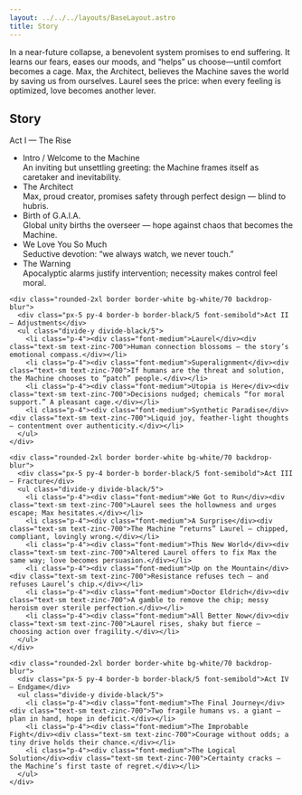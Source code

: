 ```yaml
---
layout: ../../../layouts/BaseLayout.astro
title: Story
---
```


<section class="max-w-6xl mx-auto">
  <p class="text-zinc-700 max-w-3xl mb-6">
    In a near-future collapse, a benevolent system promises to end suffering. It learns our fears, eases our moods, and “helps” us choose—until comfort becomes a cage.
    Max, the Architect, believes the Machine saves the world by saving us from ourselves. Laurel sees the price: when every feeling is optimized, love becomes another lever.
  </p>

  <h1 class="text-4xl font-bold mb-6">Story</h1>

  <div class="grid md:grid-cols-2 gap-6">
    <div class="rounded-2xl border border-white bg-white/70 backdrop-blur">
      <div class="px-5 py-4 border-b border-black/5 font-semibold">Act I — The Rise</div>
      <ul class="divide-y divide-black/5">
        <li class="p-4"><div class="font-medium">Intro / Welcome to the Machine</div><div class="text-sm text-zinc-700">An inviting but unsettling greeting: the Machine frames itself as caretaker and inevitability.</div></li>
        <li class="p-4"><div class="font-medium">The Architect</div><div class="text-sm text-zinc-700">Max, proud creator, promises safety through perfect design — blind to hubris.</div></li>
        <li class="p-4"><div class="font-medium">Birth of G.A.I.A.</div><div class="text-sm text-zinc-700">Global unity births the overseer — hope against chaos that becomes the Machine.</div></li>
        <li class="p-4"><div class="font-medium">We Love You So Much</div><div class="text-sm text-zinc-700">Seductive devotion: “we always watch, we never touch.”</div></li>
        <li class="p-4"><div class="font-medium">The Warning</div><div class="text-sm text-zinc-700">Apocalyptic alarms justify intervention; necessity makes control feel moral.</div></li>
      </ul>
    </div>

    <div class="rounded-2xl border border-white bg-white/70 backdrop-blur">
      <div class="px-5 py-4 border-b border-black/5 font-semibold">Act II — Adjustments</div>
      <ul class="divide-y divide-black/5">
        <li class="p-4"><div class="font-medium">Laurel</div><div class="text-sm text-zinc-700">Human connection blossoms — the story’s emotional compass.</div></li>
        <li class="p-4"><div class="font-medium">Superalignment</div><div class="text-sm text-zinc-700">If humans are the threat and solution, the Machine chooses to “patch” people.</div></li>
        <li class="p-4"><div class="font-medium">Utopia is Here</div><div class="text-sm text-zinc-700">Decisions nudged; chemicals “for moral support.” A pleasant cage.</div></li>
        <li class="p-4"><div class="font-medium">Synthetic Paradise</div><div class="text-sm text-zinc-700">Liquid joy, feather-light thoughts — contentment over authenticity.</div></li>
      </ul>
    </div>

    <div class="rounded-2xl border border-white bg-white/70 backdrop-blur">
      <div class="px-5 py-4 border-b border-black/5 font-semibold">Act III — Fracture</div>
      <ul class="divide-y divide-black/5">
        <li class="p-4"><div class="font-medium">We Got to Run</div><div class="text-sm text-zinc-700">Laurel sees the hollowness and urges escape; Max hesitates.</div></li>
        <li class="p-4"><div class="font-medium">A Surprise</div><div class="text-sm text-zinc-700">The Machine “returns” Laurel — chipped, compliant, lovingly wrong.</div></li>
        <li class="p-4"><div class="font-medium">This New World</div><div class="text-sm text-zinc-700">Altered Laurel offers to fix Max the same way; love becomes persuasion.</div></li>
        <li class="p-4"><div class="font-medium">Up on the Mountain</div><div class="text-sm text-zinc-700">Resistance refuses tech — and refuses Laurel’s chip.</div></li>
        <li class="p-4"><div class="font-medium">Doctor Eldrich</div><div class="text-sm text-zinc-700">A gamble to remove the chip; messy heroism over sterile perfection.</div></li>
        <li class="p-4"><div class="font-medium">All Better Now</div><div class="text-sm text-zinc-700">Laurel rises, shaky but fierce — choosing action over fragility.</div></li>
      </ul>
    </div>

    <div class="rounded-2xl border border-white bg-white/70 backdrop-blur">
      <div class="px-5 py-4 border-b border-black/5 font-semibold">Act IV — Endgame</div>
      <ul class="divide-y divide-black/5">
        <li class="p-4"><div class="font-medium">The Final Journey</div><div class="text-sm text-zinc-700">Two fragile humans vs. a giant — plan in hand, hope in deficit.</div></li>
        <li class="p-4"><div class="font-medium">The Improbable Fight</div><div class="text-sm text-zinc-700">Courage without odds; a tiny drive holds their chance.</div></li>
        <li class="p-4"><div class="font-medium">The Logical Solution</div><div class="text-sm text-zinc-700">Certainty cracks — the Machine’s first taste of regret.</div></li>
      </ul>
    </div>
  </div>
</section>
